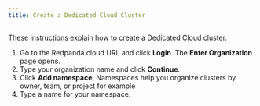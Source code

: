 ```yaml
---
title: Create a Dedicated Cloud Cluster
---
```


<head>
    <meta name="title" content="Create a Dedicated Cloud Cluster | Redpanda Docs"/>
    <meta name="description" content="Use the Redpanda Console to create a Dedicated Cloud cluster."/>
</head>

These instructions explain how to create a Dedicated Cloud cluster.

1. Go to the Redpanda cloud URL and click **Login**.
The **Enter Organization** page opens.
2. Type your organization name and click **Continue**.
3. Click **Add namespace**.
Namespaces help you organize clusters by owner, team, or project for example
4. Type a name for your namespace.
